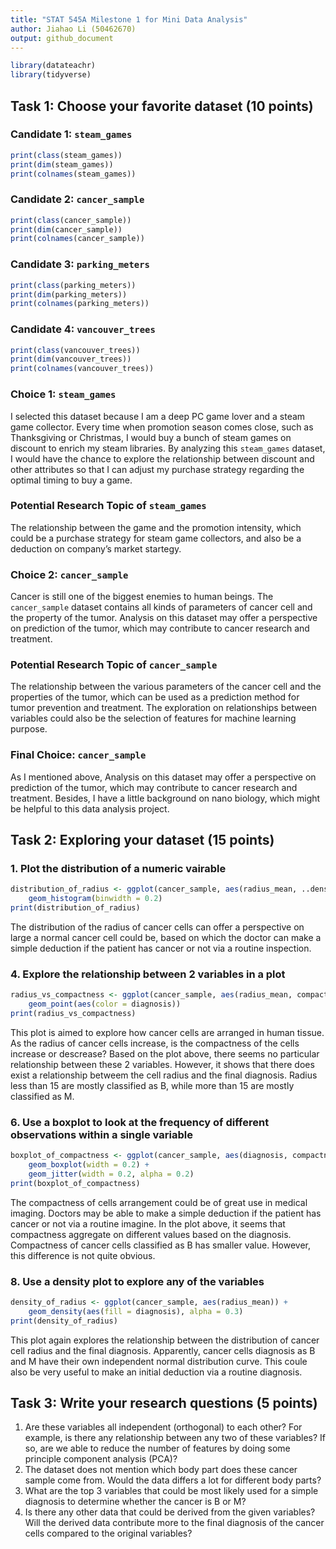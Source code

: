 ```yaml
---
title: "STAT 545A Milestone 1 for Mini Data Analysis"
author: Jiahao Li (50462670)
output: github_document
---
```


```r
library(datateachr)
library(tidyverse)
```

## Task 1: Choose your favorite dataset (10 points)

### Candidate 1: `steam_games`

```r
print(class(steam_games))
print(dim(steam_games))
print(colnames(steam_games))
```

### Candidate 2: `cancer_sample`
```r
print(class(cancer_sample))
print(dim(cancer_sample))
print(colnames(cancer_sample))
```

### Candidate 3: `parking_meters`
```r
print(class(parking_meters))
print(dim(parking_meters))
print(colnames(parking_meters))
```

### Candidate 4: `vancouver_trees`
```r
print(class(vancouver_trees))
print(dim(vancouver_trees))
print(colnames(vancouver_trees))
```

### Choice 1: `steam_games`
I selected this dataset because I am a deep PC game lover and a steam game collector. Every time when promotion season comes close, such as Thanksgiving or Christmas, I would buy a bunch of steam games on discount to enrich my steam libraries. By analyzing this `steam_games` dataset, I would have the chance to explore the relationship between discount and other attributes so that I can adjust my purchase strategy regarding the optimal timing to buy a game.

### Potential Research Topic of `steam_games`
The relationship between the game and the promotion intensity, which could be a purchase strategy for steam game collectors, and also be a deduction on company's market startegy.

### Choice 2: `cancer_sample`
Cancer is still one of the biggest enemies to human beings. The `cancer_sample` dataset contains all kinds of parameters of cancer cell and the property of the tumor. Analysis on this dataset may offer a perspective on prediction of the tumor, which may contribute to cancer research and treatment.

### Potential Research Topic of `cancer_sample`
The relationship between the various parameters of the cancer cell and the properties of the tumor, which can be used as a prediction method for tumor prevention and treatment. The exploration on relationships between variables could also be the selection of features for machine learning purpose.

### Final Choice: `cancer_sample`
As I mentioned above, Analysis on this dataset may offer a perspective on prediction of the tumor, which may contribute to cancer research and treatment. Besides, I have a little background on nano biology, which might be helpful to this data analysis project.


## Task 2: Exploring your dataset (15 points)

### 1. Plot the distribution of a numeric vairable
```r
distribution_of_radius <- ggplot(cancer_sample, aes(radius_mean, ..density..)) +
    geom_histogram(binwidth = 0.2)
print(distribution_of_radius)
```

The distribution of the radius of cancer cells can offer a perspective on large a normal cancer cell could be, based on which the doctor can make a simple deduction if the patient has cancer or not via a routine inspection.


### 4. Explore the relationship between 2 variables in a plot
```r
radius_vs_compactness <- ggplot(cancer_sample, aes(radius_mean, compactness_mean)) +
    geom_point(aes(color = diagnosis))
print(radius_vs_compactness)
```

This plot is aimed to explore how cancer cells are arranged in human tissue. As the radius of cancer cells increase, is the compactness of the cells increase or descrease? Based on the plot above, there seems no particular relationship between these 2 variables. However, it shows that there does exist a relationship betweem the cell radius and the final diagnosis. Radius less than 15 are mostly classified as B, while more than 15 are mostly classified as M.

### 6. Use a boxplot to look at the frequency of different observations within a single variable
```r
boxplot_of_compactness <- ggplot(cancer_sample, aes(diagnosis, compactness_mean)) +
    geom_boxplot(width = 0.2) +
    geom_jitter(width = 0.2, alpha = 0.2)
print(boxplot_of_compactness)
```

The compactness of cells arrangement could be of great use in medical imaging. Doctors may be able to make a simple deduction if the patient has cancer or not via a routine imagine. In the plot above, it seems that compactness aggregate on different values based on the diagnosis. Compactness of cancer cells classified as B has smaller value. However, this difference is not quite obvious.

### 8. Use a density plot to explore any of the variables
```r
density_of_radius <- ggplot(cancer_sample, aes(radius_mean)) +
    geom_density(aes(fill = diagnosis), alpha = 0.3)
print(density_of_radius)
```

This plot again explores the relationship between the distribution of cancer cell radius and the final diagnosis. Apparently, cancer cells diagnosis as B and M have their own independent normal distribution curve. This coule also be very useful to make an initial deduction via a routine diagnosis.

## Task 3: Write your research questions (5 points)
1. Are these variables all independent (orthogonal) to each other? For example, is there any relationship between any two of these variables? If so, are we able to reduce the number of features by doing some principle component analysis (PCA)?
2. The dataset does not mention which body part does these cancer sample come from. Would the data differs a lot for different body parts?
3. What are the top 3 variables that could be most likely used for a simple diagnosis to determine whether the cancer is B or M?
4. Is there any other data that could be derived from the given variables? Will the derived data contribute more to the final diagnosis of the cancer cells compared to the original variables?